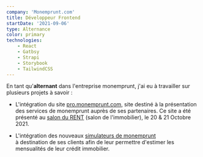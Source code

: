 ```yaml
---
company: 'Monemprunt.com'
title: Développeur Frontend
startDate: '2021-09-06'
type: Alternance
color: primary
technologies: 
    - React
    - Gatbsy
    - Strapi
    - Storybook
    - TailwindCSS
---
```


En tant qu'**alternant** dans l'entreprise monemprunt, j'ai eu à travailler sur plusieurs projets à savoir :
 
 - L'intégration du site [pro.monemprunt.com](https://pro.monemprunt.com), 
   site destiné à la présentation des services de monemprunt auprès de ses partenaires. 
   Ce site a été présenté au [salon du RENT](https://www.rent.immo/salon-rent/) (salon de l'immobilier), le 20 &amp; 21 Octobre 2021.

 - L'intégration des nouveaux [simulateurs de monemprunt](https://www.dev.monemprunt.com/simulation-emprunt-immobilier/calcul-mensualites-credit-immobilier/)  
   à destination de ses clients afin de leur permettre d'estimer les mensualités de leur crédit immobilier.